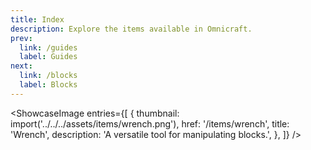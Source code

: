 ```yaml
---
title: Index
description: Explore the items available in Omnicraft.
prev: 
  link: /guides
  label: Guides
next:
  link: /blocks
  label: Blocks
---
```



<ShowcaseImage
  entries={[
    {
      thumbnail: import('../../../assets/items/wrench.png'),
      href: '/items/wrench',
      title: 'Wrench',
      description: 'A versatile tool for manipulating blocks.',
    },
  ]}
/>